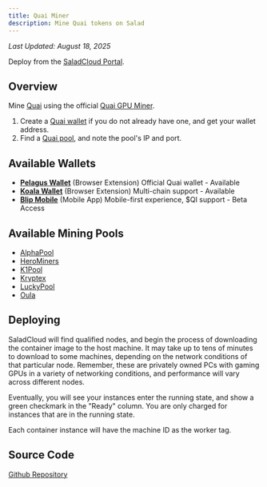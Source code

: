 ```yaml
---
title: Quai Miner
description: Mine Quai tokens on Salad
---
```


_Last Updated: August 18, 2025_

<Tip>Deploy from the [SaladCloud Portal](https://portal.salad.com).</Tip>

## Overview

Mine [Quai](https://docs.qu.ai/learn/introduction) using the official
[Quai GPU Miner](https://github.com/dominant-strategies/quai-gpu-miner).

1. Create a [Quai wallet](https://docs.qu.ai/learn/use-quai#get-a-quai-wallet) if you do not already have one, and get
   your wallet address.
2. Find a [Quai pool](https://docs.qu.ai/guides/miner/pools-software), and note the pool's IP and port.

## Available Wallets

- **[Pelagus Wallet](https://pelaguswallet.io/)** (Browser Extension) Official Quai wallet - Available
- **[Koala Wallet](https://koalawallet.io/)** (Browser Extension) Multi-chain support - Available
- **[Blip Mobile](https://blippay.me/)** (Mobile App) Mobile-first experience, $QI support - Beta Access

## Available Mining Pools

- [AlphaPool](https://alphapool.tech)
- [HeroMiners](https://quai.herominers.com)
- [K1Pool](https://k1pool.com/pool/quai)
- [Kryptex](https://pool.kryptex.com/quai)
- [LuckyPool](https://quai.luckypool.io)
- [Oula](https://oula.network/en/pool)

## Deploying

SaladCloud will find qualified nodes, and begin the process of downloading the container image to the host machine. It
may take up to tens of minutes to download to some machines, depending on the network conditions of that particular
node. Remember, these are privately owned PCs with gaming GPUs in a variety of networking conditions, and performance
will vary across different nodes.

Eventually, you will see your instances enter the running state, and show a green checkmark in the "Ready" column. You
are only charged for instances that are in the running state.

Each container instance will have the machine ID as the worker tag.

## Source Code

[<Icon icon="github" size="24" /> Github Repository](https://github.com/SaladTechnologies/salad-recipes/tree/master/recipes/quai-miner)
